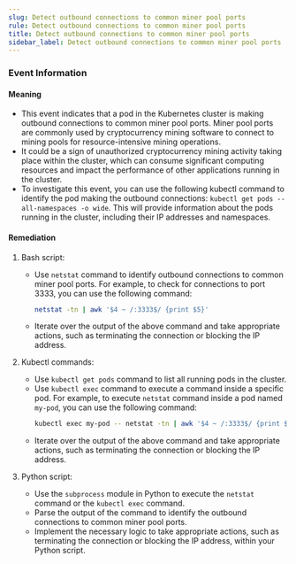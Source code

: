 ```yaml
--- 
slug: Detect outbound connections to common miner pool ports
rule: Detect outbound connections to common miner pool ports
title: Detect outbound connections to common miner pool ports
sidebar_label: Detect outbound connections to common miner pool ports
---
```

                   

### Event Information

#### Meaning

- This event indicates that a pod in the Kubernetes cluster is making outbound connections to common miner pool ports. Miner pool ports are commonly used by cryptocurrency mining software to connect to mining pools for resource-intensive mining operations.
- It could be a sign of unauthorized cryptocurrency mining activity taking place within the cluster, which can consume significant computing resources and impact the performance of other applications running in the cluster.
- To investigate this event, you can use the following kubectl command to identify the pod making the outbound connections: `kubectl get pods --all-namespaces -o wide`. This will provide information about the pods running in the cluster, including their IP addresses and namespaces.

#### Remediation

1. Bash script:
   - Use `netstat` command to identify outbound connections to common miner pool ports. For example, to check for connections to port 3333, you can use the following command:
     ```bash
     netstat -tn | awk '$4 ~ /:3333$/ {print $5}'
     ```
   - Iterate over the output of the above command and take appropriate actions, such as terminating the connection or blocking the IP address.

2. Kubectl commands:
   - Use `kubectl get pods` command to list all running pods in the cluster.
   - Use `kubectl exec` command to execute a command inside a specific pod. For example, to execute `netstat` command inside a pod named `my-pod`, you can use the following command:
     ```bash
     kubectl exec my-pod -- netstat -tn | awk '$4 ~ /:3333$/ {print $5}'
     ```
   - Iterate over the output of the above command and take appropriate actions, such as terminating the connection or blocking the IP address.

3. Python script:
   - Use the `subprocess` module in Python to execute the `netstat` command or the `kubectl exec` command.
   - Parse the output of the command to identify the outbound connections to common miner pool ports.
   - Implement the necessary logic to take appropriate actions, such as terminating the connection or blocking the IP address, within your Python script.

 
